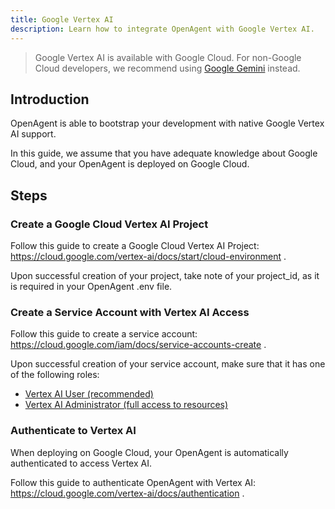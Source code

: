 ```yaml
---
title: Google Vertex AI
description: Learn how to integrate OpenAgent with Google Vertex AI.
---
```


> Google Vertex AI is available with Google Cloud. For non-Google Cloud developers, we recommend using [Google Gemini](/guide/ai/openagent/integrations/gemini) instead.

## Introduction

OpenAgent is able to bootstrap your development with native Google Vertex AI support.

In this guide, we assume that you have adequate knowledge about Google Cloud, and your OpenAgent is deployed on Google Cloud.

## Steps

### Create a Google Cloud Vertex AI Project

Follow this guide to create a Google Cloud Vertex AI Project: https://cloud.google.com/vertex-ai/docs/start/cloud-environment .

Upon successful creation of your project, take note of your project_id, as it is required in your OpenAgent .env file.

### Create a Service Account with Vertex AI Access

Follow this guide to create a service account: https://cloud.google.com/iam/docs/service-accounts-create .

Upon successful creation of your service account, make sure that it has one of the following roles:

- [Vertex AI User (recommended)](https://cloud.google.com/vertex-ai/docs/general/access-control#aiplatform.user)
- [Vertex AI Administrator (full access to resources)](https://cloud.google.com/vertex-ai/docs/general/access-control#aiplatform.admin)

### Authenticate to Vertex AI

When deploying on Google Cloud, your OpenAgent is automatically authenticated to access Vertex AI.

Follow this guide to authenticate OpenAgent with Vertex AI: https://cloud.google.com/vertex-ai/docs/authentication .
